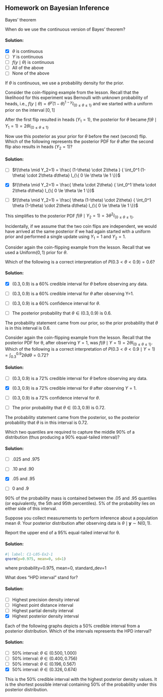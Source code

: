 
## Homework on Bayesian Inference {#sec-homework-on-bayesian-inference}

::: {#exr-bayesian-infernce-1}
[Bayes' theorem]{.column-margin}

When do we use the continuous version of Bayes' theorem?
:::

::: {.solution .callout-tip collapse="true"}
#### Solution:

-   [x] $\theta$ is continuous
-   [ ] $Y$ is continuous
-   [ ] $f(y\mid\theta)$ is continuous
-   [ ] All of the above
-   [ ] None of the above

If $\theta$ is continuous, we use a probability density for the prior.
:::

::: {#exr-bayesian-infernce-2}
Consider the coin-flipping example from the lesson. Recall that the likelihood for this experiment was Bernoulli with unknown probability of heads, i.e., $f(y \mid \theta) = \theta^y(1-\theta)^{1-y} I_{\{ 0 \le \theta \le 1 \}}$ and we started with a uniform prior on the interval $[0,1]$

After the first flip resulted in heads $(Y_1=1)$, the posterior for $\theta$ became $f(\theta \mid Y_1=1) = 2\theta I_{\{ 0 \le \theta \le 1 \}}$

Now use this posterior as your prior for $\theta$ before the next (second) flip. Which of the following represents the posterior PDF for $\theta$ after the second flip also results in heads $(Y_2=1)$?
:::

::: {.solution .callout-tip collapse="true"}
#### Solution:

-   [ ] $f(\theta \mid Y_2=1) = \frac{ (1-\theta) \cdot 2\theta } { \int_0^1 (1-\theta) \cdot 2\theta d\theta} I_{\{ 0 \le \theta \le 1 \}}$

-   [x] $f(\theta \mid Y_2=1) = \frac{ \theta \cdot 2\theta} { \int_0^1 \theta \cdot 2\theta d\theta} I_{\{ 0 \le \theta \le 1 \}}$

-   [ ] $f(\theta \mid Y_2=1) = \frac{ \theta (1-\theta) \cdot 2\theta} { \int_0^1 \theta (1-\theta) \cdot 2\theta d\theta} I_{\{ 0 \le \theta \le 1 \}}$

This simplifies to the posterior PDF $f(\theta \mid Y_2=1) = 3 \theta^2 I_{\{ 0 \le \theta \le 1 \}}$.

Incidentally, if we assume that the two coin flips are independent, we would have arrived at the same posterior if we had again started with a uniform prior and performed a single update using $Y_1=1$ and $Y_2=1$.
:::

::: {#exr-bayesian-infernce-3}
Consider again the coin-flipping example from the lesson. Recall that we used a $\text{Uniform}(0,1)$ prior for $\theta$.

Which of the following is a correct interpretation of $P(0.3 < \theta < 0.9) = 0.6$?
:::

::: {.solution .callout-tip collapse="true"}
#### Solution:

-   [x] $(0.3, 0.9)$ is a 60% credible interval for $\theta$ before observing any data.

-   [ ] $(0.3, 0.9)$ is a 60% credible interval for $\theta$ after observing Y=1.

-   [ ] $(0.3, 0.9)$ is a 60% confidence interval for $\theta$.

-   [ ] The posterior probability that $θ\in(0.3,0.9)$ is 0.6.

The probability statement came from our prior, so the prior probability that $\theta$ is in this interval is 0.6.
:::

::: {#exr-bayesian-infernce-4}
Consider again the coin-flipping example from the lesson. Recall that the posterior PDF for θ, after observing $Y=1$, was $f(\theta \mid Y=1) = 2\theta I_{\{0 \le \theta \le 1 \}}$. Which of the following is a correct interpretation of $P(0.3 < \theta < 0.9 \mid Y=1) = \int_{0.3}^{0.9} 2\theta d\theta = 0.72$?
:::

::: {.solution .callout-tip collapse="true"}
#### Solution:

-   [ ] $(0.3, 0.9)$ is a 72% credible interval for $\theta$ before observing any data.

-   [x] $(0.3, 0.9)$ is a 72% credible interval for $\theta$ after observing $Y=1$.

-   [ ] $(0.3, 0.9)$ is a 72% confidence interval for $\theta$.

-   [ ] The prior probability that $θ \in (0.3,0.9)$ is 0.72.

The probability statement came from the posterior, so the posterior probability that $\theta$ is in this interval is 0.72.
:::

::: {#exr-bayesian-infernce-5}
Which two quantiles are required to capture the middle 90% of a distribution (thus producing a 90% equal-tailed interval)?
:::

::: {.solution .callout-tip collapse="true"}
#### Solution:

-   [ ] .025 and .975

-   [ ] .10 and .90

-   [x] .05 and .95

-   [ ] 0 and .9

90% of the probability mass is contained between the .05 and .95 quantiles (or equivalently, the 5th and 95th percentiles). 5% of the probability lies on either side of this interval.
:::

<div>

Suppose you collect measurements to perform inference about a population mean $\theta$. Your posterior distribution after observing data is $\theta \mid \mathbf{y} \sim \text{N}(0,1)$.

Report the upper end of a 95% equal-tailed interval for θ.

</div>

::: {.solution .callout-tip collapse="true"}
#### Solution:

```r
#| label: C1-L05-Ex2-1
qnorm(p=0.975, mean=0, sd=1)
```

where probability=0.975, mean=0, standard_dev=1
:::

::: {#exr-bayesian-infernce-7}
What does "HPD interval" stand for?
:::

::: {.solution .callout-tip collapse="true"}
#### Solution:

-   [ ] Highest precision density interval
-   [ ] Highest point distance interval
-   [ ] Highest partial density interval
-   [x] Highest posterior density interval
:::

::: {#exr-bayesian-infernce-8}
Each of the following graphs depicts a 50% credible interval from a posterior distribution. Which of the intervals represents the HPD interval?
:::

::: {.solution .callout-tip collapse="true"}
#### Solution:

-   [ ] 50% interval: $θ∈(0.500,1.000)$
-   [ ] 50% interval: $θ∈(0.400,0.756)$
-   [ ] 50% interval: $θ∈(0.196,0.567)$
-   [x] 50% interval: $θ∈(0.326,0.674)$

This is the 50% credible interval with the highest posterior density values. It is the shortest possible interval containing 50% of the probability under this posterior distribution.
:::
